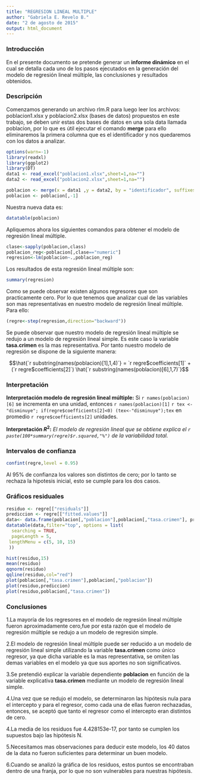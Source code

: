 ```yaml
---
title: "REGRESION LINEAL MULTIPLE"
author: "Gabriela E. Revelo B."
date: "2 de agosto de 2015"
output: html_document
---
```

### Introducción

En el presente documento se pretende generar un __informe dinámico__
en el cual se detalla cada uno de los pasos ejecutados en la generación del modelo de regresión lineal múltiple, las conclusiones y resultados obtenidos.

### Descripción 

Comenzamos generando un archivo rlm.R para luego leer los archivos: poblacion1.xlsx y poblacion2.xlsx (bases de datos) propuestos en este trabajo, se deben unir estas dos bases de datos en una sola data llamada poblacion, por lo que es útil ejecutar el comando __merge__ para ello eliminaremos la primera columna que es el identificador y nos quedaremos con los datos a analizar.

```r
options(warn=-1)
library(readxl)
library(ggplot2)
library(DT)
data1 <- read_excel("poblacion1.xlsx",sheet=1,na="")
data2 <- read_excel("poblacion2.xlsx",sheet=1,na="")

poblacion <- merge(x = data1 ,y = data2, by = "identificador", suffixes = c("","")) 
poblacion <- poblacion[,-1]
```
Nuestra nueva data es:
```r
datatable(poblacion)
```
Apliquemos ahora los siguientes comandos para obtener el modelo de regresión lineal múltiple.
```r
clase<-sapply(poblacion,class)
poblacion_reg<-poblacion[,clase=="numeric"]
regresion<-lm(poblacion~.,poblacion_reg)
```
Los resultados de esta regresión lineal múltiple son:
```r
summary(regresion)
```
Como se puede observar existen algunos regresores que son practicamente cero. Por lo que tenemos que analizar cual de las variables son mas representativas en nuestro modelo de regresión lineal múltiple.
Para ello:
```r
(regre<-step(regresion,direction="backward"))
```
Se puede observar que nuestro modelo de regresión lineal múltiple se redujo a un modelo de regresión lineal simple. Es este caso la variable __tasa.crimen__  es la mas representativa. Por tanto nuestro modelo de regresión se dispone de la siguiente manera:

$$\hat{`r substring(names(poblacion)[1],1,4)`} = `r regre$coefficients[1]` + (`r regre$coefficients[2]`)  \hat{`r substring(names(poblacion)[6],1,7)`}$$

### Interpretación

__Interpretación modelo de regresión lineal múltiple:__ Si `r names(poblacion)[6]` se incrementa en una unidad, entonces `r names(poblacion)[1]`
`r tex <-"disminuye"; if(regre$coefficients[2]<0) (tex<-"disminuye");tex` en promedio `r regre$coefficients[2]` unidades.

__Interpretación $R^2$:__ _El modelo de regresión lineal que se obtiene explica el `r paste(100*summary(regre)$r.squared,"%")` de la variabilidad total._

### Intervalos de confianza
```r
confint(regre,level = 0.95)
```
Al 95% de confianza los valores son distintos de cero; por lo tanto se rechaza la hipotesis inicial, esto se cumple para los dos casos.

### Gráficos residuales
```r
residuo <- regre[["residuals"]]
prediccion <- regre[["fitted.values"]]
data<- data.frame(poblacion[,"poblacion"],poblacion[,"tasa.crimen"], prediccion,residuo)
datatable(data,filter="top", options = list(
  searching = TRUE,
  pageLength = 5,
 lengthMenu = c(5, 10, 15)
 ))
```

```r
hist(residuo,15)
mean(residuo)
qqnorm(residuo)
qqline(residuo,col="red")
plot(poblacion[,"tasa.crimen"],poblacion[,"poblacion"])
plot(residuo,prediccion)
plot(residuo,poblacion[,"tasa.crimen"])
```

### Conclusiones

1.La mayoría de los regresores en el modelo de regresión lineal múltiple fueron aproximadamente cero,fue por esta razón que el modelo de regresión múltiple se redujo a un modelo de regresión simple.

2.El modelo de regresión lineal múltiple puede ser reducido a un modelo de regresión lineal simple utilizando la variable __tasa.crimen__ como único regresor, ya que dicha variable es la mas representativa, se omiten las demas variables en el modelo ya que sus aportes no son significativos.

3.Se pretendió explicar la variable dependiente __poblacion__ en función de la variable explicativa __tasa.crimen__ mediante un modelo de regresión lineal simple. 

4.Una vez que se redujo el modelo, se determinaron las hipótesis nula para el intercepto y para el regresor, como cada una de ellas fueron rechazadas, entonces, se aceptó que tanto el regresor como el intercepto eran distintos de cero.
 
4.La media de los residuos fue 4.428153e-17, por tanto se cumplen los supuestos bajo las hipótesis N.

5.Necesitamos mas observaciones para deducir este modelo, los 40 datos de la data no fueron suficientes para determinar un buen modelo.

6.Cuando se analizó la gráfica de los residuos, estos puntos se encontraban dentro de una franja, por lo que no son vulnerables para nuestras hipótesis.

